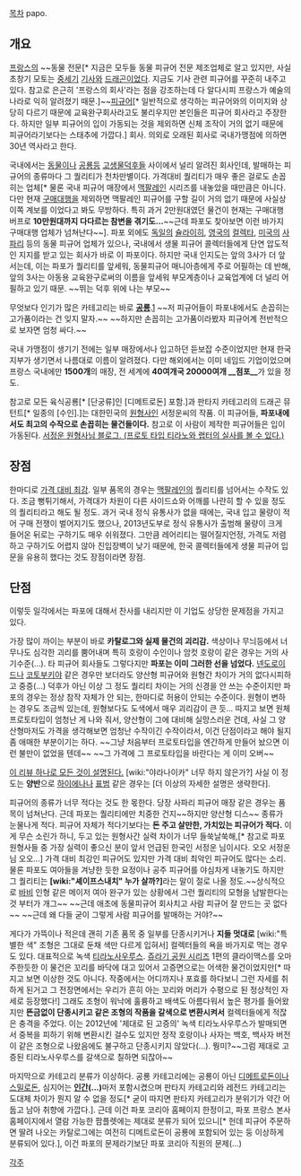 [[목차]]
papo.

== 개요 ==
[[프랑스]]의 ~~동물 전문[* 지금은 모두들 동물 피규어 전문 제조업체로 알고 있지만, 사실 초창기 모토는 [[중세]]기 [[기사]]와 [[드래곤]]이었다. 지금도 기사 관련 피규어를 꾸준히 내주고 있다. 참고로 은근히 '프랑스의 회사'라는 점을 강조하는데 다 알다시피 프랑스가 예술의 나라로 익히 알려졌기 때문.]~~[[피규어]][* 일반적으로 생각하는 피규어와의 이미지와 상당히 다르기 때문에 교육완구회사라고도 불리우지만 본인들은 피규어 회사라고 주장한다. 하지만 일부 피규어의 입이 가동되는 것을 제외하면 신체 조작이 거의 없기 때문에 피규어라기보다는 스태추에 가깝다.] 회사. 의외로 오래된 회사로 국내가맹점에 의하면 30년 역사라고 한다.

국내에서는 [[동물]]이나 [[공룡]]등 [[고생물]]덕후들 사이에서 널리 알려진 회사인데, 발매하는 피규어의 종류마다 그 퀄리티가 천차만별이다. 가격대비 퀄리티가 매우 좋은 걸로도 손꼽히는 업체[* 물론 국내 피규어 매장에서 [[맥팔레인]] 시리즈를 내놓았을 때만큼은 아니다. 다만 현재 [[구매대행]]을 제외하면 맥팔레인 피규어를 구할 길이 거의 없기 때문에 사실상 이쪽 계보를 이었다고 봐도 무방하다. 특히 과거 2만원대였던 물건이 현재는 구매대행 버프로 '''10만원대까지 다다르는 참변을 겪기도...'''~~근데 파포도 찾아보면 이런 바가지 구매대행 업체가 넘쳐난다~~]. 파포 외에도 [[독일]]의 [[슐라이히]], [[영국]]의 [[컬렉타]], [[미국]]의 [[사파리]] 등의 동물 피규어 업체가 있으나, 국내에서 생물 피규어 콜렉터들에게 단연 압도적인 지지를 받고 있는 회사가 바로 이 파포이다. 하지만 국내 인지도는 앞의 3사가 더 앞서는데, 이는 파포가 퀄리티를 앞세워, 동물피규어 매니아층에게 주로 어필하는 데 반해, 앞의 3사는 아동용 교육완구로써의 이름을 앞세워 부모계층이나 교육업계에 더 널리 어필하고 있기 때문. ~~뛰는 덕후 위에 나는 부모~~

무엇보다 인기가 많은 카테고리는 바로 '''[[공룡]]'''.[http://blog.naver.com/tomy1102/220021308805] ~~저 피규어들이 파포내에서도 손꼽히는 고가품이라는 건 잊지 말자.~~ ~~하지만 손꼽히는 고가품이라봤자 피규어계 전반적으로 보자면 엄청 싸다.~~

국내 가맹점이 생기기 전에는 일부 매장에서나 입고하던 듣보잡 수준이었지만 현재 한국 지부가 생기면서 나름대로 이름이 알려졌다. 다만 해외에서는 이미 네임드 기업이었으며 프랑스 국내에만 '''1500개'''의 매장, 전 세계에 '''40여개국 20000여개 __점포__'''가 있을 정도.

참고로 모든 육식공룡[* [단궁류]인 [디메트로돈] 포함.]과 판타지 카테고리의 드래곤 뮤턴트[* 일종의 [수인].]는 대한민국의 [[원형사]]인 서정운씨의 작품. 이 피규어들, '''파포내에서도 최고의 수작으로 손꼽히는 물건들이다.''' 참고로 이 사람이 제작한 피규어들은 입이 가동된다. [http://blog.naver.com/sl119fr 서정운 원형사님 블로그. (프로토 타입 티라노와 랩터의 실사를 볼 수 있다.)]

== 장점 ==
한마디로 [[가격 대비 최강]]. 일부 품목의 경우는 [[맥팔레인]]의 퀄리티를 넘어서는 수작도 있다. 조금 뻥튀기해서, 가격대가 차원이 다른 사이드쇼와 어깨를 나란히 할 수 있을 정도의 퀄리티라고 해도 될 정도. 과거 국내 정식 유통사가 없을 때에는, 국내 입고 물량이 적어 구매 전쟁이 벌어지기도 했으나, 2013년도부로 정식 유통사가 출범해 물량이 크게 들어온 뒤로는 구하기도 매우 쉬워졌다. 그만큼 레어리티는 떨어질지언정, 가격도 저렴하고 구하기도 어렵지 않아 진입장벽이 낮기 때문에, 한국 콜렉터들에게 생물 피규어 입문을 유용히 했다는 것도 장점이라면 장점.


== 단점 ==
이렇듯 일각에서는 파포에 대해서 찬사를 내리지만 이 기업도 상당한 문제점을 가지고 있다.

가장 많이 까이는 부분이 바로 '''카탈로그와 실제 물건의 괴리감.''' 색상이나 무늬등에서 너무나도 심각한 괴리를 뿜어내며 특히 호랑이 수인이나 암컷 호랑이 같은 경우는 거의 사기수준(...). 타 피규어 회사들도 그렇다지만 '''파포는 이미 그러한 선을 넘었다.''' [[넨도로이드]]나 [[코토부키야]] 같은 경우만 보더라도 양산형 피규어와 원형간 차이가 거의 없다시피하고 중증(...) 덕후가 아닌 이상 그 정도 퀄리티 차이는 거의 신경을 안 쓰는 수준이지만 파포의 경우는 정상 참작 자체가 안 되는, 한마디로 허용이 안되는 수준이다. 원형이 변하는 경우도 조금씩 있는데, 원형보다도 도색에서 매우 괴리감이 큰 듯... 따지고 보면 원체 프로토타입이 엄청난 게 나와 줘서, 양산형이 그에 대비해 실망스러운 건데, 사실 그 양산형마저도 가격을 생각해보면 엄청난 수작이긴 수작이라서, 이건 단점이라고 해야 될지 좀 애매한 부분이기는 하다. ~~그냥 처음부터 프로토타입을 엔간하게 만들어 놨으면 이런 불만이 없었을 텐데~~ ~~그 가격에 그 프로토타입을 바란다는 게 이미 오버~~

[http://blog.naver.com/96spore/110135183092 이 리뷰 하나로 모든 것이 설명된다.] [wiki:"야라나이카" 너무 하지 않은가?] 사실 이 정도는 '''양반'''으로 [[하이에나]]나 [[표범]] 같은 경우는 [더 이상의 자세한 설명은 생략한다].

피규어의 종류가 너무 적다는 것도 한 몫한다. 당장 사파리 피규어 매장 같은 경우는 품목이 넘쳐난다. 근데 파포는 퀄리티에만 치중한 건지~~하지만 양산형 디스~~ 종류가 눈물나게 적다. 피규어 자체가 적다기보다는 '''돈 주고 살만한, 가치있는 피규어가 적다.''' 이게 무슨 소린가 하니, 두고 있는 원형사간 실력 차이가 너무 들쑥날쑥해,[* 참고로 파포 원형사들 중 가장 실력이 좋으신 분이 앞서 언급된 한국인 서정운 님이시다. 오오 서정운님 오오...] 가격 대비 최강인 피규어도 있지만 가격 대비 최악인 피규어도 많다는 소리. 물론 파포도 여아들을 겨냥한 듯한 요정이나 공주 피규어를 야심차게 내놓기도 하지만 그 퀄리티는 '''[wiki:"셰이프스내치" 누가 살까?]'''라는 말이 절로 나올 정도.~~상식적으로 [[바비]] 인형 같은 메이저 여아 완구가 있는 상황에서 그런 퀄리티의 모형을 남발한다는 것 부터가 개그~~ ~~근데 애초에 동물피규어 회사치고 사람 피규어 잘 만드는 곳 없다~~ ~~근데 왜 다들 굳이 그렇게 사람 피규어를 발매하는 거야?~~

게다가 가뜩이나 적은데 괜히 기존 품목 중 일부를 단종시키거나 '''지들 멋대로''' [wiki:"특별한 색" 조형은 그대로 둔채 색만 다르게 입혀서] 컬렉터들의 욕을 바가지로 먹는 경우도 있다. 대표적으로 녹색 [[티라노사우루스]]. [[쥬라기 공원 시리즈]] 1편의 클라이맥스를 오마주한듯한 이 물건은 꼬리를 바닥에 대고 있어서 고증면으로는 어색한 물건이었지만[* 따지고 보면 이상한 것도 아니다. 작중에서는 어디까지나 포효를 하다보니 그런 자세를 취하게 된거고 그 전장면에서는 우리가 흔히 아는 꼬리와 머리가 수평으로 된 정상적인 자세로 등장했다!] 그래도 조형이 워낙에 훌륭하고 배색도 아름다워서 높은 평가를 들어왔지만 '''뜬금없이 단종시키고 같은 조형의 작품을 갈색으로 변환시켜서''' 컬렉터들에게 적잖은 충격을 주었다. 이는 2012년에 '제대로 된 고증의' 녹색 티라노사우루스가 발매되면서 중복을 피하기 위해 변환시킨 걸수도 있지만 정작 호랑이나 사자는 백호, 백사자 버전이 같은 조형으로 나왔음에도 불구하고 단종시키지 않았다(...). 뭥미?~~그럼 제대로 고증된 티라노사우루스를 갈색으로 칠하면 되잖아~~

마지막으로 카테고리 분류가 이상하다. 공룡 카테고리에는 공룡이 아닌 [[디메트로돈]]이나 [[스밀로돈]], 심지어는 '''[[인간]](...)'''마저 포함시켰으며 판타지 카테고리와 레전드 카테고리는 도대체 차이가 뭔지 알 수 없을 정도[* 굳이 따지면 판타지 카테고리가 분위기가 약간 어둡고 남아 취향에 가깝다.]. 근데 이건 파포 코리아 홈페이지 한정이고, 파포 프랑스 본사 홈페이지에서 열람 가능한 팜플렛에는 제대로 분류가 되어 있으니[* 헌데 피규어 주문하면 딸려 나오는 카탈로그에는 여전히 디메트로돈이 공룡에 포함되어 있는 둥 이상하게 분류되어 있다.], 이건 파포의 문제라기보단 파포 코리아 직원의 문제(...)

[[각주]]
